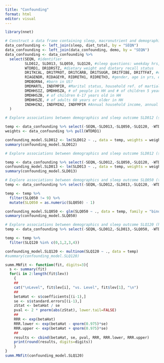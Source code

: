 ```yaml
---
title: "Confounding"
format: html
editor: visual
---
```

```r
library(nnet)
```

```r
# Construct a data frame containing sleep, macronutrient and demographic data
data_confounding <- left_join(sleep, diet_total, by = "SEQN")
data_confounding <- left_join(data_confounding, demo, by = "SEQN")
data_confounding <- data_confounding %>%
  select(SEQN, #identifier
         SLD012, SLD013, SLQ050, SLQ120, #sleep questions: weekday hrs, weeknd hr, doctor question, overly sleepy?
         WTDRD1, DR1DRSTZ, #dietary weight and dietary recall status
         DR1TKCAL, DR1TPROT, DR1TCARB, DR1TSUGR, DR1TFIBE, DR1TTFAT, #diet
         RIAGENDR, RIDAGEYR, RIDRETH1, RIDRETH3, #gender, age in yrs, ethnicity, ethnicity w/ NH Asian
         DMDBORN4, #born in US?
         DMDMARTL, INDFMPIR, #Marital status, household ref. of martial status
         DMDHHSIZ, DMDHHSZA, # of people in HH and # of children 5 years or younger in HH
         DMDHHSZB, # of children 6-17 years old in HH
         DMDHHSZE, # of adults 60 years or older in HH
         INDHHIN2, INDFMIN2, INDFMPIR #Annual household income, annual family income, and ratio of family income to poverty
  )
```

```r
# Explore associations between demographics and sleep outcome SLD012 (sleep duration on weekdays)

temp <- data_confounding %>% select(-SEQN,-SLD013,-SLQ050,-SLQ120, -WTDRD1, -DR1DRSTZ, -DR1TCARB, -DR1TFIBE, -DR1TKCAL, -DR1TSUGR, -DR1TTFAT, -DR1TPROT)
weights <- data_confounding %>% pull(WTDRD1)

confounding_model.SLD012 <- lm(SLD012 ~ ., data = temp, weights = weights)
summary(confounding_model.SLD012)
```

```r
# Explore associations between demographics and sleep outcome SLD012 (sleep duration on weekends)

temp <- data_confounding %>% select(-SEQN,-SLD012,-SLQ050,-SLQ120, -WTDRD1, -DR1DRSTZ, -DR1TCARB, -DR1TFIBE, -DR1TKCAL, -DR1TSUGR, -DR1TTFAT, -DR1TPROT)
confounding_model.SLD013 <- lm(SLD013 ~ ., data = temp, weights = weights)
summary(confounding_model.SLD013)
```

```r
# Explore associations between demographics and sleep outcome SLQ050 (telling your doctor about sleeping problems)
temp <- data_confounding %>% select(-SEQN,-SLD012,-SLD013,-SLQ120, -WTDRD1, -DR1DRSTZ, -DR1TCARB, -DR1TFIBE, -DR1TKCAL, -DR1TSUGR, -DR1TTFAT, -DR1TPROT)

temp <- temp %>% 
  filter(SLQ050 != 9) %>% 
  mutate(SLQ050 = as.numeric(SLQ050) - 1)

confounding_model.SLQ050 <- glm(SLQ050 ~ ., data = temp, family = "binomial")
summary(confounding_model.SLQ050)
```

```r
# Explore associations between demographics and sleep outcome SLQ120 (how many times a month they feel overly sleepy)
temp <- data_confounding %>% select(-SEQN,-SLD012,-SLD013,-SLQ050, -WTDRD1, -DR1DRSTZ, -DR1TCARB, -DR1TFIBE, -DR1TKCAL, -DR1TSUGR, -DR1TTFAT, -DR1TPROT)

temp <- temp %>% 
  filter(SLQ120 %in% c(0,1,2,3,4)) 

confounding_model.SLQ120 <- multinom(SLQ120 ~ ., data = temp)
#summary(confounding_model.SLQ120)

summ.MNfit <- function(fit, digits=3){
  s <- summary(fit)
  for(i in 2:length(fit$lev))
    {
    ##
    cat("\nLevel", fit$lev[i], "vs. Level", fit$lev[1], "\n")
    ##
    betaHat <- s$coefficients[(i-1),]
    se <- s$standard.errors[(i-1),]
    zStat <- betaHat / se
    pval <- 2 * pnorm(abs(zStat), lower.tail=FALSE)
    ##
    RRR <- exp(betaHat)
    RRR.lower <- exp(betaHat - qnorm(0.975)*se)
    RRR.upper <- exp(betaHat + qnorm(0.975)*se)
    ##
    results <- cbind(betaHat, se, pval, RRR, RRR.lower, RRR.upper)
    print(round(results, digits=digits))
    }
}
summ.MNfit(confounding_model.SLQ120)
```

```r

```
